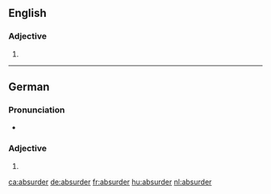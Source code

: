 ==English==

===Adjective===
{{head|en|adjective comparative form}}

# {{en-comparative of|absurd}}

----

==German==

===Pronunciation===
* {{audio|De-absurder.ogg|Audio|lang=de}}

===Adjective===
{{head|de|adjective form}}

# {{inflected form of|absurd|lang=de}}

[[ca:absurder]]
[[de:absurder]]
[[fr:absurder]]
[[hu:absurder]]
[[nl:absurder]]